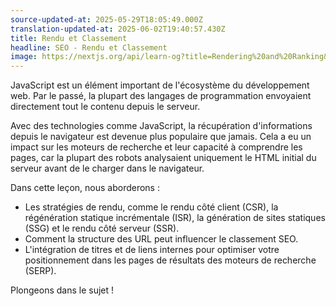```yaml
---
source-updated-at: 2025-05-29T18:05:49.000Z
translation-updated-at: 2025-06-02T19:40:57.430Z
title: Rendu et Classement
headline: SEO - Rendu et Classement
image: https://nextjs.org/api/learn-og?title=Rendering%20and%20Ranking&amp;chapter=10
---
```


JavaScript est un élément important de l'écosystème du développement web. Par le passé, la plupart des langages de programmation envoyaient directement tout le contenu depuis le serveur.

Avec des technologies comme JavaScript, la récupération d'informations depuis le navigateur est devenue plus populaire que jamais. Cela a eu un impact sur les moteurs de recherche et leur capacité à comprendre les pages, car la plupart des robots analysaient uniquement le HTML initial du serveur avant de le charger dans le navigateur.

Dans cette leçon, nous aborderons :

*   Les stratégies de rendu, comme le rendu côté client (CSR), la régénération statique incrémentale (ISR), la génération de sites statiques (SSG) et le rendu côté serveur (SSR).
*   Comment la structure des URL peut influencer le classement SEO.
*   L'intégration de titres et de liens internes pour optimiser votre positionnement dans les pages de résultats des moteurs de recherche (SERP).

Plongeons dans le sujet !